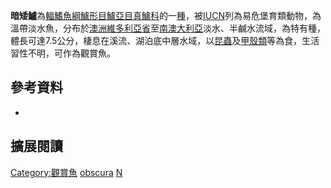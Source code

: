 {{Speciesbox
| name = 暗矮鱸
| image = 
| image_width = 250px
| image_caption = 
| status = VU
| status_system = IUCN3.1
| genus = Nannoperca
| species = obscura
| authority = [[Klunzinger|Klunzinger]], 1872
| synonyms = *''Paradules obscurus'',Klunzinger, 1872
*''Edelia obscura'',Klunzinger, 1872
*''Microperca yarrae'' ,Castelnau, 1872
|}}

'''暗矮鱸'''為[[輻鰭魚綱|輻鰭魚綱]][[鱸形目|鱸形目]][[鱸亞目|鱸亞目]][[真鱸科|真鱸科]]的一[[種|種]]，被[[IUCN|IUCN]]列為易危堡育類動物，為溫帶淡水魚，分布於[[澳洲|澳洲]][[維多利亞省|維多利亞省]]至[[南澳大利亞|南澳大利亞]]淡水、半鹹水流域，為特有種，體長可達7.5公分，棲息在溪流、湖泊底中層水域，以[[昆蟲|昆蟲]]及[[甲殼類|甲殼類]]等為食，生活習性不明，可作為觀賞魚。
==參考資料==
*{{FishBase_species|genus=Nannoperca|species=obscura|year=2016|month=8}}

== 擴展閱讀 == 
{{refbegin}}
{{wikispecies-inline|Nannoperca obscura|暗矮鱸}}
{{refend}}
{{Taxonbar|from=Q2573066}}

[[Category:觀賞魚|Category:觀賞魚]]
[[Category:矮鱸屬|obscura]]
[[Category:1872年描述的魚類|N]]


{{魚類小作品}}